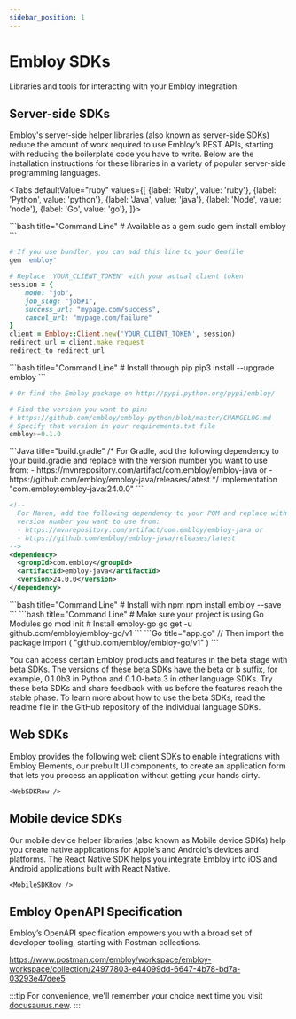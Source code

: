 ```yaml
---
sidebar_position: 1
---
```



# Embloy SDKs

Libraries and tools for interacting with your Embloy integration.

## Server-side SDKs

Embloy's server-side helper libraries (also known as server-side SDKs) reduce the amount of work required to use Embloy’s REST APIs, starting with reducing the boilerplate code you have to write. Below are the installation instructions for these libraries in a variety of popular server-side programming languages.

<Tabs
  defaultValue="ruby"
  values={[
    {label: 'Ruby', value: 'ruby'},
    {label: 'Python', value: 'python'},
    {label: 'Java', value: 'java'},
    {label: 'Node', value: 'node'},
    {label: 'Go', value: 'go'},
  ]}>

<TabItem value="ruby">
```bash title="Command Line"
# Available as a gem
sudo gem install embloy
```

```ruby title="Gemfile"
# If you use bundler, you can add this line to your Gemfile
gem 'embloy'
```

```ruby title="app/controllers/your-controller.rb"
# Replace 'YOUR_CLIENT_TOKEN' with your actual client token
session = {
    mode: "job",
    job_slug: "job#1",
    success_url: "mypage.com/success",
    cancel_url: "mypage.com/failure"
}
client = Embloy::Client.new('YOUR_CLIENT_TOKEN', session)
redirect_url = client.make_request
redirect_to redirect_url
```
</TabItem>

<TabItem value="python">
```bash title="Command Line"
# Install through pip
pip3 install --upgrade embloy
```
 
```bash title="PyPi"
# Or find the Embloy package on http://pypi.python.org/pypi/embloy/
```

```python title="requirements.txt"
# Find the version you want to pin:
# https://github.com/embloy/embloy-python/blob/master/CHANGELOG.md
# Specify that version in your requirements.txt file
embloy>=0.1.0
```
</TabItem>

<TabItem value="java">
```Java title="build.gradle"
/*
  For Gradle, add the following dependency to your build.gradle and replace with
  the version number you want to use from:
  - https://mvnrepository.com/artifact/com.embloy/embloy-java or
  - https://github.com/embloy/embloy-java/releases/latest
*/
implementation "com.embloy:embloy-java:24.0.0"
```

```XML title="pom.xml"
<!--
  For Maven, add the following dependency to your POM and replace with the
  version number you want to use from:
  - https://mvnrepository.com/artifact/com.embloy/embloy-java or
  - https://github.com/embloy/embloy-java/releases/latest
-->
<dependency>
  <groupId>com.embloy</groupId>
  <artifactId>embloy-java</artifactId>
  <version>24.0.0</version>
</dependency>
```
</TabItem>

<TabItem value="node">
```bash title="Command Line"
# Install with npm
npm install embloy --save
```
</TabItem>

<TabItem value="go">
```bash title="Command Line"
# Make sure your project is using Go Modules
go mod init
# Install embloy-go
go get -u github.com/embloy/embloy-go/v1
```
```Go title="app.go"
// Then import the package
import (
  "github.com/embloy/embloy-go/v1"
)
```
</TabItem>

</Tabs>

You can access certain Embloy products and features in the beta stage with beta SDKs. The versions of these beta SDKs have the beta or b suffix, for example, 0.1.0b3 in Python and 0.1.0-beta.3 in other language SDKs. Try these beta SDKs and share feedback with us before the features reach the stable phase. To learn more about how to use the beta SDKs, read the readme file in the GitHub repository of the individual language SDKs.

## Web SDKs

Embloy provides the following web client SDKs to enable integrations with Embloy Elements, our prebuilt UI components, to create an application form that lets you process an application without getting your hands dirty.

```mdx-code-block
<WebSDKRow />
```

## Mobile device SDKs

Our mobile device helper libraries (also known as Mobile device SDKs) help you create native applications for Apple’s and Android’s devices and platforms. The React Native SDK helps you integrate Embloy into iOS and Android applications built with React Native.

```mdx-code-block
<MobileSDKRow />
```

## Embloy OpenAPI Specification

Embloy’s OpenAPI specification empowers you with a broad set of developer tooling, starting with Postman collections.

https://www.postman.com/embloy/workspace/embloy-workspace/collection/24977803-e44099dd-6647-4b78-bd7a-03293e47dee5


:::tip
For convenience, we'll remember your choice next time you visit [docusaurus.new](https://docusaurus.new).
:::